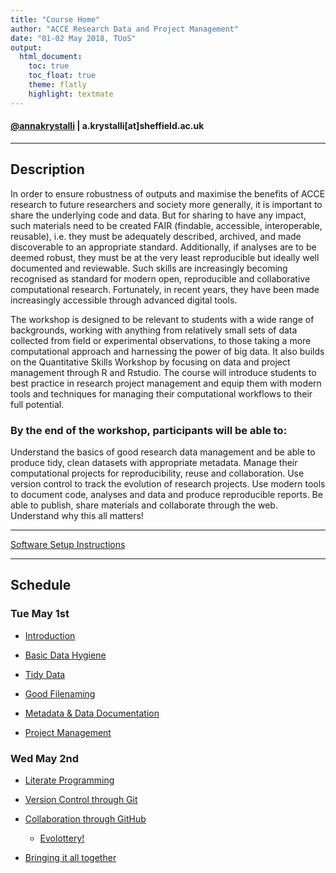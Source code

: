```yaml
---
title: "Course Home"
author: "ACCE Research Data and Project Management"
date: "01-02 May 2018, TUoS"
output: 
  html_document:
    toc: true
    toc_float: true
    theme: flatly
    highlight: textmate
---
```



#### [@annakrystalli](https://twitter.com/annakrystalli) | a.krystalli\[at]sheffield.ac.uk

***

## Description

In order to ensure robustness of outputs and maximise the benefits of ACCE research to future researchers and society more generally, it is important to share the underlying code and data. But for sharing to have any impact, such materials need to be created FAIR (findable, accessible, interoperable, reusable), i.e. they must be adequately described, archived, and made discoverable to an appropriate standard. Additionally, if analyses are to be deemed robust, they must be at the very least reproducible but ideally well documented and reviewable. Such skills are increasingly becoming recognised as standard for modern open, reproducible and collaborative computational research. Fortunately, in recent years, they have been made increasingly accessible through advanced digital tools.

The workshop is designed to be relevant to students with a wide range of backgrounds, working with anything from relatively small sets of data collected from field or experimental observations, to those taking a more computational approach and harnessing the power of big data. It also builds on the Quantitative Skills Workshop by focusing on data and project management through R and Rstudio. The course will introduce students to best practice in research project management and equip them with modern tools and techniques for managing their computational workflows to their full potential.

### By the end of the workshop, participants will be able to:

Understand the basics of good research data management and be able to produce tidy, clean datasets with appropriate metadata.
Manage their computational projects for reproducibility, reuse and collaboration.
Use version control to track the evolution of research projects.
Use modern tools to document code, analyses and data and produce reproducible reports.
Be able to publish, share materials and collaborate through the web.
Understand why this all matters!

***

[Software Setup Instructions](http://annakrystalli.me/ACCE/setup)

***

## **Schedule**

### Tue May 1st

- [Introduction](http://annakrystalli.me/ACCE/introduction.html)
- [Basic Data Hygiene](http://annakrystalli.me/ACCE/RDM_intro.html)
- [Tidy Data](http://annakrystalli.me/ACCE/tidy-data.html)

- [Good Filenaming](http://annakrystalli.me/ACCE/filenaming.html)
- [Metadata & Data Documentation](http://annakrystalli.me/ACCE/metadata.html)

- [Project Management](http://annakrystalli.me/ACCE/project_man.html)

### Wed May 2nd

- [Literate Programming](http://annakrystalli.me/ACCE/literate-prog.html)

- [Version Control through Git](http://annakrystalli.me/ACCE/git.html)

- [Collaboration through GitHub](http://annakrystalli.me/ACCE/collab_gh_intro.html)
    + [Evolottery!](http://annakrystalli.me/ACCE/evolottery.html)

- [Bringing it all together](http://annakrystalli.me/ACCE/outro.html)



